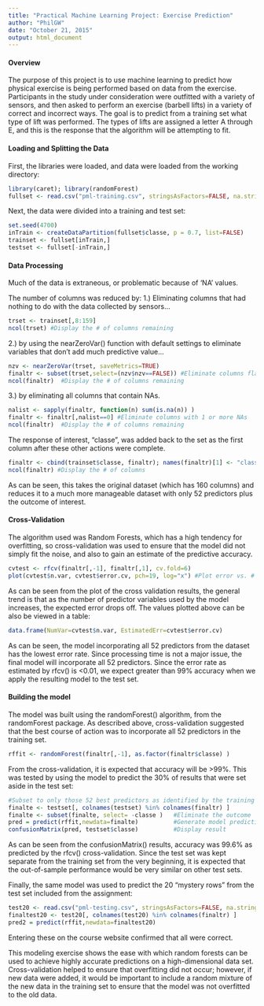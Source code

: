```yaml
---
title: "Practical Machine Learning Project: Exercise Prediction"
author: "PhilGW"
date: "October 21, 2015"
output: html_document
---
```


#### Overview
The purpose of this project is to use machine learning to predict how physical exercise is being performed based on data from the exercise.  Participants in the study under consideration were outfitted with a variety of sensors, and then asked to perform an exercise (barbell lifts) in a variety of correct and incorrect ways.  The goal is to predict from a training set what type of lift was performed.  The types of lifts are assigned a letter A through E, and this is the response that the algorithm will be attempting to fit.

#### Loading and Splitting the Data
First, the libraries were loaded, and data were loaded from the working directory:
```r
library(caret); library(randomForest)
fullset <- read.csv("pml-training.csv", stringsAsFactors=FALSE, na.strings=c("","#DIV/0!", "NA" ))
```

Next, the data were divided into a training and test set:
```r
set.seed(4700)
inTrain <- createDataPartition(fullset$classe, p = 0.7, list=FALSE)
trainset <- fullset[inTrain,]
testset <- fullset[-inTrain,]
```
#### Data Processing
Much of the data is extraneous, or problematic because of 'NA' values.  

The number of columns was reduced by:
1.) Eliminating columns that had nothing to do with the data collected by sensors...
```r
trset <- trainset[,8:159]
ncol(trset) #Display the # of columns remaining
```
2.) by using the nearZeroVar() function with default settings to eliminate variables that don't add much predictive value...
```r
nzv <- nearZeroVar(trset, saveMetrics=TRUE)
finaltr <- subset(trset,select=(nzv$nzv==FALSE)) #Eliminate columns flagged as poor predictors
ncol(finaltr)  #Display the # of columns remaining
```
3.) by eliminating all columns that contain NAs.
```r
nalist <- sapply(finaltr, function(n) sum(is.na(n)) )
finaltr <- finaltr[,nalist==0] #Eliminate columns with 1 or more NAs
ncol(finaltr)  #Display the # of columns remaining
```
The response of interest, "classe", was added back to the set as the first column after these other actions were complete.
```r
finaltr <- cbind(trainset$classe, finaltr); names(finaltr)[1] <- "classe"
ncol(finaltr) #Display the # of columns
```
As can be seen, this takes the original dataset (which has 160 columns) and reduces it to a much more manageable dataset with only 52 predictors plus the outcome of interest.

#### Cross-Validation
The algorithm used was Random Forests, which has a high tendency for overfitting, so cross-validation was used to ensure that the model did not simply fit the noise, and also to gain an estimate of the predictive accuracy.

```r
cvtest <- rfcv(finaltr[,-1], finaltr[,1], cv.fold=6)
plot(cvtest$n.var, cvtest$error.cv, pch=19, log="x") #Plot error vs. # of predictors
```

As can be seen from the plot of the cross validation results, the general trend is that as the number of predictor variables used by the model increases, the expected error drops off.
The values plotted above can be also be viewed in a table:
```r
data.frame(NumVar=cvtest$n.var, EstimatedErr=cvtest$error.cv)
```
As can be seen, the model incorporating all 52 predictors from the dataset has the lowest error rate.  Since processing time is not a major issue, the final model will incorporate all 52 predictors.  Since the error rate as estimated by rfcv() is <0.01, we expect greater than 99% accuracy when we apply the resulting model to the test set.

#### Building the model
The model was built using the randomForest() algorithm, from the randomForest package.  As described above, cross-validation suggested that the best course of action was to incorporate all 52 predictors in the training set.
```r
rffit <- randomForest(finaltr[,-1], as.factor(finaltr$classe) )
```
From the cross-validation, it is expected that accuracy will be >99%.
This was tested by using the model to predict the 30% of results that were set aside in the test set:
```r
#Subset to only those 52 best predictors as identified by the training set:
finalte <- testset[, colnames(testset) %in% colnames(finaltr) ]
finalte <- subset(finalte, select= -classe )   #Eliminate the outcome
pred = predict(rffit,newdata=finalte)          #Generate model predictions
confusionMatrix(pred, testset$classe)          #Display result
```
As can be seen from the confusionMatrix() results, accuracy was 99.6% as predicted by the rfcv() cross-validation.  Since the test set was kept separate from the training set from the very beginning, it is expected that the out-of-sample performance would be very similar on other test sets.

Finally, the same model was used to predict the 20 "mystery rows" from the test set included from the assignment:
```r
test20 <- read.csv("pml-testing.csv", stringsAsFactors=FALSE, na.strings=c("","#DIV/0!", "NA" ))
finaltest20 <- test20[, colnames(test20) %in% colnames(finaltr) ]
pred2 = predict(rffit,newdata=finaltest20)
```
Entering these on the course website confirmed that all were correct.

This modeling exercise shows the ease with which random forests can be used to achieve highly accurate predictions on a high-dimensional data set.  Cross-validation helped to ensure that overfitting did not occur; however, if new data were added, it would be important to include a random mixture of the new data in the training set to ensure that the model was not overfitted to the old data.





